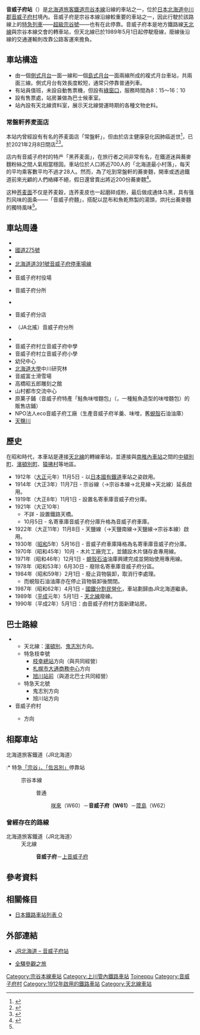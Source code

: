 {{noteTA
|T=zh-tw:音威子府車站; zh-cn:音威子府站; zh-hk:音威子府站;
|1=zh-tw:音威子府車站; zh-cn:音威子府站; zh-hk:音威子府站;
|2=zh-tw:咲來車站;zh-hk:咲來站;zh-cn:咲來站;
|3=zh-tw:南稚內車站;zh-hk:南稚內站;zh-cn:南稚內站;
|4=zh-cn:长途客运;zh-hk:城際巴士;zh-tw:公路客運;
}}
{{日本車站資訊
|公司色 = #2cb431
|文字色 = 
|站名 = 音威子府站
|圖片 = Otoineppu_Station_201710.jpg
|pxl = 250px
|圖片說明 = 音威子府站（攝於2017年10月）
|日文原名 = 音威子府
|平假名 = おといねっぷ
|羅馬拼音 = Otoineppu
|副站名 = 
|前一站 = W60 [[咲來站|咲來]]
|前一站距離 = 4.6
|後一站距離 = 6.3
|後一站 = [[筬島站|筬島]] W62
|電報略號 = オト
|車站編號 = {{車站編號c|brown|W61}}
|停站路線數 =
|所屬公司 = [[File:JR_logo_(hokkaido).svg|23px]][[北海道旅客鐵道|北海道旅客鐵道]]（JR北海道）
|所屬路線 = {{Color|#954a35|■}}[[宗谷本線|宗谷本線]]
|距離 = 129.3
|起點站 = [[旭川站|旭川]]
|所在地 = [[北海道|北海道]][[中川郡_(上川綜合振興局)|中川郡]][[音威子府村|音威子府村]]字音威子府
|車站構造 = [[地面車站|地面車站]]
|月台配置 = 2面3線
|啟用年月日 = 1912年（大正元年）11月5日
|廢站年月日 = 
|上下車人次 = 
|統計年度 = 
|轉車 = 
|備註 = 員工配置站<br>設有[[綠窗口|綠窗口]]
}}
{{日本車站資訊
|社色 = #ccc
|文字色 = #000
|站名 = 音威子府站
|圖片 = 
|pxl = 
|圖片說明 = 
|日文原名 = 音威子府
|平假名 = おといねっぷ
|羅馬拼音 = Otoineppu
|副站名 = 
|前一站 = 
|前一站距離 = 
|後一站距離 = 5.4
|後一站 = [[上音威子府站|上音威子府]]
|電報略號 = 
|車站編號 = 
|停站路線數 =
|所屬公司 = [[File:JR_logo_(hokkaido).svg|23px]][[北海道旅客鐵道|北海道旅客鐵道]]
|所屬路線 = [[天北線|天北線]]
|距離 = 0.0
|起點站 = '''音威子府'''
|所在地 = 
|車站構造 = [[地面車站|地面車站]]
|月台配置 = 
|啟用年月日 = 1914年（大正3年）11月7日
|廢站年月日 = 1989年（平成元年）5月1日
|上下車人次 = 
|統計年度 = 
|轉車 = 
|備註 = 
}}
'''音威子府站'''（{{jpn|j=音威子府駅|hg=おといねっぷえき|rm=Otoineppu eki|f=y}}）是[[北海道旅客鐵道|北海道旅客鐵道]][[宗谷本線|宗谷本線]]沿線的車站之一，位於[[日本|日本]][[北海道|北海道]][[中川郡_(上川綜合振興局)|中川郡]][[音威子府村|音威子府村]]境內。音威子府是宗谷本線沿線較重要的車站之一，因此行駛於該路線上的[[特急列車|特急列車]]——[[超級宗谷號|超級宗谷號]]——也有在此停靠。音威子府本是地方鐵路線[[天北線|天北線]]與宗谷本線交會的轉車站，但天北線已於1989年5月1日起停駛廢線，廢線後沿線的交通運輸則改靠公路客運來擔負。

==車站構造==
*由一個[[側式月台|側式月台]]一面一線和一個[[島式月台|島式月台]]一面兩線所成的複式月台車站，共兩面三線。側式月台有效長度較短，通常只停靠普通列車。
*有站員值班，未設自動售票機，但設有[[綠窗口|綠窗口]]，服務時間為8：15～16：10
*設有{{Link-ja|宗谷巴士|宗谷バス}}{{Link-ja|天北線 (宗谷巴士)|天北線 (宗谷バス)|天北線}}售票處，站房兼做為巴士候車室。
*站內設有天北線資料室，展示天北線營運時期的各種文物史料。

===常盤軒荞麦面店===
本站内曾經設有有名的荞麦面店「常盤軒」，但由於店主健康惡化因肺癌逝世<ref>{{cite web|url=https://twitter.com/memotock/status/1358732128280666116/photo/1|author=memo'tock(メモトック)|title=現在の音威子府村交通ターミナルです|publisher=Twitter|date=2021-02-08|access-date=2021-02-09|archive-date=2021-02-22|archive-url=https://web.archive.org/web/20210222075526/https://twitter.com/memotock/status/1358732128280666116/photo/1|dead-url=no}}</ref>，已於2021年2月8日閉店<ref name="asahi20210209">{{Cite news|url=https://digital.asahi.com/articles/ASP295JX8P29IIPE002.html|title=北海道・音威子府の名物駅そば 店主が亡くなり閉店|newspaper=朝日新聞|date=2021-02-09|accessdate=2021-02-09|archiveurl=https://web.archive.org/web/20210209113310/https://www.asahi.com/articles/ASP295JX8P29IIPE002.html|archivedate=2021-02-09}}</ref><ref>{{Cite news|url=https://www.hokkaido-np.co.jp/article/509461|title=音威子府「駅そば」閉店 店主・西野さん亡くなる|newspaper=北海道新聞|date=2021-02-09|accessdate=2021-02-09|archiveurl=https://web.archive.org/web/20210303052043/https://www.hokkaido-np.co.jp/article/509461|archivedate=2021-03-03|dead-url=no}}</ref>。

店内有音威子府村的特产「黑荞麦面」，在旅行者之间非常有名，在鐵道迷與蕎麥麵粉絲之間人氣相當穩固。車站位於人口將近700人的「北海道最小村落」，每天的平均乘客數平均不過才28人。然而，為了吃到常盤軒的蕎麥麵，開車或透過鐵道前來光顧的人們絡繹不絕，假日還曾賣出將近200份蕎麥麵<ref name="asahi20190429">{{Cite news|url=https://digital.asahi.com/articles/ASP295JX8P29IIPE002.html|title=北海道最小村落的當地名產 車站「黑蕎麥麵」重新出發|newspaper=朝日新聞中文網|date=2019-04-29|accessdate=2021-02-09|archive-date=2021-02-09|archive-url=https://web.archive.org/web/20210209113310/https://www.asahi.com/articles/ASP295JX8P29IIPE002.html|dead-url=no}}</ref>。

这种[[荞麦面|荞麦面]]不仅是荞麦穀，连荞麦皮也一起磨碎成粉，最后做成通体乌黑，具有强烈风味的面条——「音威子府麵」，搭配以昆布和魚乾熬製的湯頭，烘托出蕎麥麵的獨特風味<ref name="asahi20190429" />。

==車站周邊==
*{{Link-ja|國道40號|国道40号}}
*[[國道275號|國道275號]]
*{{Link-ja|北海道道12號枝幸音威子府線|北海道道12号枝幸音威子府線}}
*[[北海道道391號音威子府停車場線|北海道道391號音威子府停車場線]]
*{{Link-ja|音威子府路邊站|道の駅おといねっぷ}}
*音威子府村役場
*{{Link-ja|美深警署|美深警察署}}音威子府分所
*{{Link-ja|音威子府郵局|音威子府郵便局}}
*{{Link-ja|北星信用金庫|北星信用金庫}}音威子府分店
*{{Link-ja|北搖農業協同組合|北はるか農業協同組合}}（JA北搖）音威子府分所
*{{Link-ja|北海道音威子府美術工藝高等學校|北海道おといねっぷ美術工芸高等学校}}
*音威子府村立音威子府中學
*音威子府村立音威子府小學
*幼兒中心
*[[北海道大學|北海道大學]]中川研究林
*音威富士滑雪場
*高橋昭五郎雕刻之館
*山村都市交流中心
*原菓子鋪（音威子府特產「鮭魚味噌麵包」（{{lang|ja|鮭みそパン}}，一種鮭魚造型的味噌麵包）的販售店鋪）
*NPO法人eco音威子府工廠（生產音威子府羊羹、味噌，舊[[蜆殼公司|蜆殼]]石油油庫）
*[[天鹽川|天鹽川]]

==歷史==
在昭和時代，本車站是連接[[天北線|天北線]]的轉線車站，並連接與[[南稚內車站|南稚內車站]]之間的[[中頓別町|中頓別町]]、[[濱頓別町|濱頓別町]]、[[猿拂村|猿拂村]]等地區。
*1912年（[[大正|大正]]元年）11月5日 - 以[[日本國有鐵道|日本國有鐵道]]車站之姿啟用。
*1914年（大正3年）11月7日 - 宗谷線（→宗谷本線→北見線→天北線）延長啟用。
*1919年（大正8年）11月1日 - 設置名寄車庫音威子府分庫。
*1921年（大正10年）
**不詳 - 設置鐵路天橋。
**10月5日 - 名寄車庫音威子府分庫升格為音威子府車庫。
*1922年（大正11年）11月8日 - 天鹽線（→天鹽南線→天鹽線→宗谷本線）啟用。
*1930年（[[昭和|昭和]]5年）5月16日 - 音威子府車庫降格為名寄車庫音威子府分庫。
*1970年（昭和45年）10月 - 木片工廠完工，並舖設木片儲存倉專用線。
*1971年（昭和46年）12月1日 - [[蜆殼公司|蜆殼石油]]油庫興建完成並開始使用專用線。
*1978年（昭和53年）6月30日 - 廢除名寄車庫音威子府分區。
*1984年（昭和59年）2月1日 - 廢止貨物裝卸，取消行李處理。
**而蜆殼石油油庫亦在停止貨物裝卸後關閉。
*1987年（昭和62年）4月1日 - [[國鐵分割民營化|國鐵分割民營化]]，車站劃歸由JR北海道繼承。
*1989年（[[平成|平成]]元年）5月1日 - [[天北線|天北線]]廢線。
*1990年（平成2年）5月1日：由音威子府村方面新建站房。

==巴士路線==
*{{Link-ja|宗谷巴士|宗谷バス}}
**天北線：[[濱頓別站|濱頓別]]、[[鬼志別站|鬼志別]]方向。
**特急枝幸號
***[[枝幸站|枝幸總站]]方向（與{{Link-ja|道北巴士|道北バス}}共同經營）
***[[巴士中心前車站|札幌市大通商務中心]]方向
***[[旭川站|旭川站前]]（與道北巴士共同經營）
**特急天北號
***鬼志別方向
***旭川站方向
*音威子府村
**{{Link-ja|天鹽川溫泉|天塩川温泉}}方向

== 相鄰車站 ==
; 北海道旅客鐵道（JR北海道）
:* 特急[[宗谷號列車|「宗谷」、「佐呂別」]]停靠站
: {{Color|#954a35|■}}宗谷本線
:: 普通
::: [[咲來站|咲來]]（W60）－'''音威子府（W61）'''－[[筬島站|筬島]]（W62）

=== 曾經存在的路線 ===
; 北海道旅客鐵道（JR北海道）
: 天北線
:: '''音威子府'''－[[上音威子府站|上音威子府]]

==參考資料==
{{reflist}}

==相關條目==
*[[日本鐵路車站列表_O|日本鐵路車站列表 O]]

== 外部連結 ==
* {{ja}}[http://www.jrhokkaido.co.jp/network/station/station.html#4492 JR北海道 – 音威子府站] {{Wayback|url=http://www.jrhokkaido.co.jp/network/station/station.html#4492 |date=20190202042725 }}
* {{ja}}[http://www.tsuchibuta.com/jr-hokkaido/souyaline/35otoineppu/35otoineppu.htm 全驛參觀之旅] {{Wayback|url=http://www.tsuchibuta.com/jr-hokkaido/souyaline/35otoineppu/35otoineppu.htm |date=20200727205214 }}

{{宗谷本線}}
{{天北線}}
{{DEFAULTSORT:Otoineppu}}
[[Category:宗谷本線車站|Category:宗谷本線車站]]
[[Category:上川管內鐵路車站|Category:上川管內鐵路車站]]
[[Category:日本鐵路車站_O|Toineppu]]
[[Category:音威子府村|Category:音威子府村]]
[[Category:1912年啟用的鐵路車站|Category:1912年啟用的鐵路車站]]
[[Category:天北線車站|Category:天北線車站]]